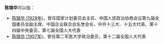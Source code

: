 '''陈锦华'''可以指：
* [[陈锦华_(1929年)|陈锦华 (1929年)]]，曾任国家计划委员会主任、中国人民政治协商会议第九届全国委员会副主席、中国企业联合会名誉会长，中共十三大、十五大代表、第十四届中央委员，第七届全国人大代表
* [[陈锦华_(1957年)|陈锦华 (1957年)]]，曾任第二军医大学政治委员，第十二届全国人大代表
{{Disambiguation|Jin|Cat=三字陈姓人名消歧义}}